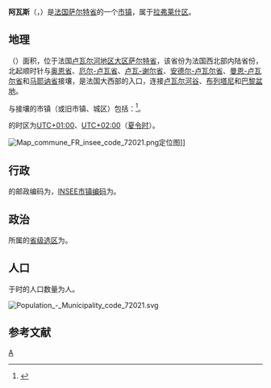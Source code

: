 {{noteTA|G1=法国地名}}
{{Infobox French commune}}
'''阿瓦斯'''（{{lang-fr|Avoise}}，{{IPA-fr|avwaz}}）是[[法国|法国]][[萨尔特省|萨尔特省]]的一个[[市镇_(法国)|市镇]]，属于[[拉弗莱什区|拉弗莱什区]]。

== 地理 ==
{{PAGENAMEBASE}}（{{wikidata|property|linked|P625}}）面积{{wikidata|properties|P2046}}，位于法国[[卢瓦尔河地区大区|卢瓦尔河地区大区]][[萨尔特省|萨尔特省]]，该省份为法国西北部内陆省份，北起顺时针与[[奥恩省|奥恩省]]、[[厄尔-卢瓦省|厄尔-卢瓦省]]、[[卢瓦-谢尔省|卢瓦-谢尔省]]、[[安德尔-卢瓦尔省|安德尔-卢瓦尔省]]、[[曼恩-卢瓦尔省|曼恩-卢瓦尔省]]和[[马耶讷省|马耶讷省]]接壤，是法国大西部的入口，连接[[卢瓦尔河谷_(传统地区)|卢瓦尔河谷]]、[[布列塔尼半岛|布列塔尼]]和[[巴黎盆地|巴黎盆地]]。

与{{PAGENAMEBASE}}接壤的市镇（或旧市镇、城区）包括：{{Wikidata|properties|linked|P47}}<ref name="geo">{{Cite web|url=https://www.geoportail.gouv.fr/carte|title=Carte|accessdate=2020-03-22|author=Géoportail|language=fr|publisher=Géoportail|archive-date=2017-01-29|archive-url=https://web.archive.org/web/20170129154129/https://www.geoportail.gouv.fr/carte/|dead-url=no}}</ref>。

{{PAGENAMEBASE}}的时区为[[UTC+01:00|UTC+01:00]]、[[UTC+02:00|UTC+02:00]]（[[夏时制|夏令时]]）。

[[File:Map_commune_FR_insee_code_72021.png|thumb]]定位图]]{{Clear|left}}
== 行政 ==
{{PAGENAMEBASE}}的邮政编码为{{wikidata|properties|P281}}，[[法国国家统计与经济研究所|INSEE市镇编码]]为{{wikidata|properties|P374}}。

== 政治 ==
{{PAGENAMEBASE}}所属的[[縣_(法國)|省级选区]]为{{WikidataLink|{{wikidata|properties|raw|best||P7938}}}}。

== 人口 ==
{{PAGENAMEBASE}}于{{wikidata|qualifier|P1082|P585}}时的人口数量为{{wikidata|property|raw|P1082}}人。

[[File:Population_-_Municipality_code_72021.svg|thumb]]{{Clear|left}}
== 参考文献 ==
{{Reflist}}

{{萨尔特省市镇}}
[[Category:萨尔特省市镇|A]]